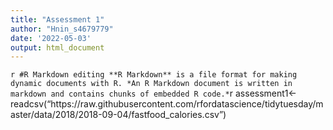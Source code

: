 ```yaml
---
title: "Assessment 1"
author: "Hnin_s4679779"
date: '2022-05-03'
output: html_document
---
```

```r
#R Markdown editing
**R Markdown** is a file format for making dynamic documents with R.
*An R Markdown document is written in markdown and contains chunks of embedded R code.*
```r

assessment1<-readcsv("https://raw.githubusercontent.com/rfordatascience/tidytuesday/master/data/2018/2018-09-04/fastfood_calories.csv")
